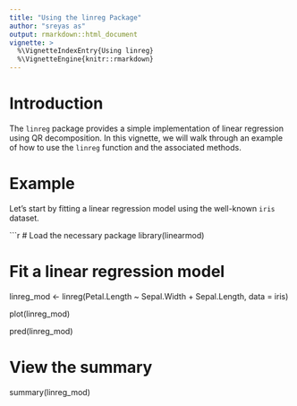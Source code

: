 ```yaml
---
title: "Using the linreg Package"
author: "sreyas as"
output: rmarkdown::html_document
vignette: >
  %\VignetteIndexEntry{Using linreg}
  %\VignetteEngine{knitr::rmarkdown}
---
```


# Introduction

The `linreg` package provides a simple implementation of linear regression using QR decomposition. In this vignette, we will walk through an example of how to use the `linreg` function and the associated methods.

# Example

Let's start by fitting a linear regression model using the well-known `iris` dataset.

```r
# Load the necessary package
library(linearmod)

# Fit a linear regression model
linreg_mod <- linreg(Petal.Length ~ Sepal.Width + Sepal.Length, data = iris)

plot(linreg_mod)

pred(linreg_mod)


# View the summary
summary(linreg_mod)
